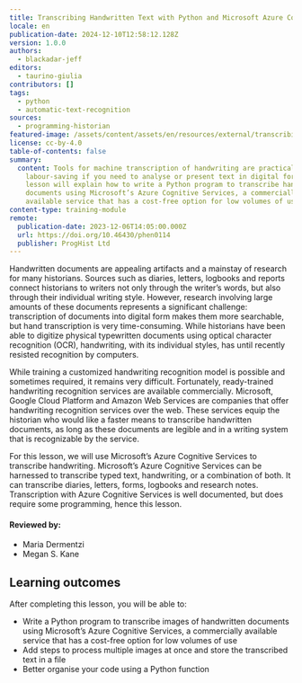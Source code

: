 ```yaml
---
title: Transcribing Handwritten Text with Python and Microsoft Azure Computer Vision
locale: en
publication-date: 2024-12-10T12:58:12.128Z
version: 1.0.0
authors:
  - blackadar-jeff
editors:
  - taurino-giulia
contributors: []
tags:
  - python
  - automatic-text-recognition
sources:
  - programming-historian
featured-image: /assets/content/assets/en/resources/external/transcribing-handwritten-text-with-python-and-microsoft-azure-computer-vision/featured-image.jpeg
license: cc-by-4.0
table-of-contents: false
summary:
  content: Tools for machine transcription of handwriting are practical and
    labour-saving if you need to analyse or present text in digital form. This
    lesson will explain how to write a Python program to transcribe handwritten
    documents using Microsoft’s Azure Cognitive Services, a commercially
    available service that has a cost-free option for low volumes of use.
content-type: training-module
remote:
  publication-date: 2023-12-06T14:05:00.000Z
  url: https://doi.org/10.46430/phen0114
  publisher: ProgHist Ltd
---
```

Handwritten documents are appealing artifacts and a mainstay of research for many historians. Sources such as diaries, letters, logbooks and reports connect historians to writers not only through the writer’s words, but also through their individual writing style. However, research involving large amounts of these documents represents a significant challenge: transcription of documents into digital form makes them more searchable, but hand transcription is very time-consuming. While historians have been able to digitize physical typewritten documents using optical character recognition (OCR), handwriting, with its individual styles, has until recently resisted recognition by computers.

While training a customized handwriting recognition model is possible and sometimes required, it remains very difficult. Fortunately, ready-trained handwriting recognition services are available commercially. Microsoft, Google Cloud Platform and Amazon Web Services are companies that offer handwriting recognition services over the web. These services equip the historian who would like a faster means to transcribe handwritten documents, as long as these documents are legible and in a writing system that is recognizable by the service.

For this lesson, we will use Microsoft’s Azure Cognitive Services to transcribe handwriting. Microsoft’s Azure Cognitive Services can be harnessed to transcribe typed text, handwriting, or a combination of both. It can transcribe diaries, letters, forms, logbooks and research notes. Transcription with Azure Cognitive Services is well documented, but does require some programming, hence this lesson.

#### Reviewed by:

* Maria Dermentzi
* Megan S. Kane

## Learning outcomes

After completing this lesson, you will be able to:

* Write a Python program to transcribe images of handwritten documents using Microsoft’s Azure Cognitive Services, a commercially available service that has a cost-free option for low volumes of use
* Add steps to process multiple images at once and store the transcribed text in a file
* Better organise your code using a Python function

<ExternalResource title="Interested in learning more?" subtitle="Check out this lesson on Programming Historian's website" url="https://doi.org/10.46430/phen0114" />
